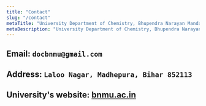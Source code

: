 ```yaml
---
title: "Contact"
slug: "/contact"
metaTitle: "University Department of Chemistry, Bhupendra Narayan Mandal University"
metaDescription: "University Department of Chemistry, Bhupendra Narayan Mandal University, Madhepura (Bihar)."
---
```


Email: ```docbnmu@gmail.com```
---


Address: ```Laloo Nagar, Madhepura, Bihar 852113```
---


University's website: [bnmu.ac.in](http://bnmu.ac.in)
---
